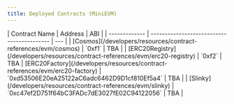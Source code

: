 ```yaml
---
title: Deployed Contracts (MiniEVM)
---
```


<Tabs>
<Tab title="Devnet (stoneevm-16)">
| Contract Name | Address                                    | ABI |
| ------------- | ------------------------------------------ | --- |
| [Cosmos](/developers/resources/contract-references/evm/cosmos) | `0xf1` | TBA |
| [ERC20Registry](/developers/resources/contract-references/evm/erc20-registry) | `0xf2` | TBA
| [ERC20Factory](/developers/resources/contract-references/evm/erc20-factory) | `0xd53506E20eA25122aC6adc6462D9D1cf810Ef5a4` | TBA |
| [Slinky](/developers/resources/contract-references/evm/slinky)        | `0xc47ef2D751f64bC3FADc7dE3027fE02C94122056` | TBA |
</Tab>
</Tabs>